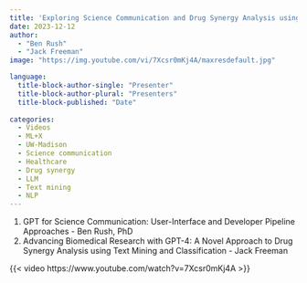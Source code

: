 ```yaml
---
title: 'Exploring Science Communication and Drug Synergy Analysis using GPT'
date: 2023-12-12
author: 
  - "Ben Rush"
  - "Jack Freeman"
image: "https://img.youtube.com/vi/7Xcsr0mKj4A/maxresdefault.jpg"

language: 
  title-block-author-single: "Presenter"
  title-block-author-plural: "Presenters"
  title-block-published: "Date"
  
categories:
  - Videos
  - ML+X
  - UW-Madison
  - Science communication
  - Healthcare
  - Drug synergy
  - LLM
  - Text mining
  - NLP
---
```


1. GPT for Science Communication: User-Interface and Developer Pipeline Approaches - Ben Rush, PhD
2. Advancing Biomedical Research with GPT-4: A Novel Approach to Drug Synergy Analysis using Text Mining and Classification - Jack Freeman
  
{{< video https://www.youtube.com/watch?v=7Xcsr0mKj4A >}}
